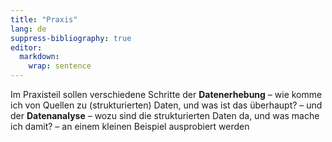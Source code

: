 ```yaml
---
title: "Praxis"
lang: de
suppress-bibliography: true
editor: 
  markdown: 
    wrap: sentence
---
```


Im Praxisteil sollen verschiedene Schritte der **Datenerhebung** -- wie komme ich von Quellen zu (strukturierten) Daten, und was ist das überhaupt? -- und der **Datenanalyse** -- wozu sind die strukturierten Daten da, und was mache ich damit? -- an einem kleinen Beispiel ausprobiert werden